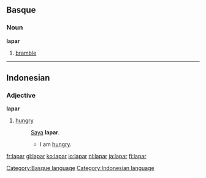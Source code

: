==Basque==

===Noun===
'''lapar'''

# [[bramble]]

[[Category:Basque language]]

----

==Indonesian==

===Adjective===
'''lapar'''

# [[hungry]]
#: [[saya|Saya]] '''lapar'''.
#:* I am [[hungry]].

[[Category:Indonesian language]]

[[fr:lapar]]
[[gl:lapar]]
[[ko:lapar]]
[[io:lapar]]
[[nl:lapar]]
[[ja:lapar]]
[[fi:lapar]]